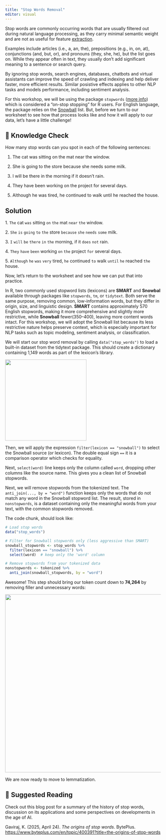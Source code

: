 ```yaml
---
title: "Stop Words Removal"
editor: visual
---
```


Stop words are commonly occurring words that are usually filtered out during natural language processing, as they carry minimal semantic weight and are not as useful for feature [extraction](https://www.byteplus.com/en/what-is/feature-extraction?utm_source=website_topic&utm_medium=website&utm_campaign=BytePlus+ModelArk&utm_content=Stop+Words&utm_term=The+origins+of+stop+words&product=BytePlus+ModelArk).

Examples include articles (i.e., a, an, the), prepositions (e.g., in, on, at), conjunctions (and, but, or), and pronouns (they, she, he), but the list goes on. While they appear often in text, they usually don't add significant meaning to a sentence or search query.

By ignoring stop words, search engines, databases, chatbots and virtual assistants can improve the speed of crawling and indexing and help deliver faster, more efficient results. Similar posistive effects applies to other NLP tasks and models performance, including sentiment analysis.

For this workshop, we will be using the package `stopwords` ([more info](https://cran.r-project.org/web/packages/stopwords/readme/README.html)) which is considered a "on-stop stopping" for R users. For English language, the package relies on the [Snowball](http://snowball.tartarus.org/algorithms/english/stop.txt) list. But, before we turn to our worksheet to see how that process looks like and how it will apply to our data, let's have a little challenge!

::: {.callout-note icon="false"}
# 🧠 Knowledge Check

How many stop words can you spot in each of the following sentences:

1.  The cat was sitting on the mat near the window.

2.  She is going to the store because she needs some milk.

3.  I will be there in the morning if it doesn’t rain.

4.  They have been working on the project for several days.

5.  Although he was tired, he continued to walk until he reached the house.

::: {.callout-note icon="false" collapse="true"}
## Solution

1\. `The` cat `was` sitting `on` `the` mat `near` `the` window.

2\. `She` `is` `going` `to` `the` store `because` `she` `needs` `some` milk.

3\. `I` `will` `be` `there` `in` `the` morning, if it `does` `not` rain.

4\. `They` `have` `been` working `on` `the` project `for` several days.

5\. `Although` `he` `was` `very` tired, `he` continued `to` walk `until` `he` reached `the` house.
:::
:::

Now, let’s return to the worksheet and see how we can put that into practice.

In R, two commonly used stopword lists (lexicons) are **SMART** and **Snowbal** available through packages like `stopwords`, `tm`, or `tidytext`. Both serve the same purpose, removing common, low-information words, but they differ in origin, size, and linguistic design. **SMART** contains approximately 570 English stopwords, making it more comprehensive and slightly more restrictive, while **Snowball** fewer(350–400), leaving more content words intact. For this workshop, we will adopt the Snowball list because its less restrictive nature helps preserve context, which is especially important for NLP tasks such as topic modeling, sentiment analysis, or classification.

We will start our stop word removal by calling `data("stop_words")` to load a built-in dataset from the tidytext package. This should create a dictionary containing 1,149 words as part of the lexicon's library.

![](images/output-stopwprdsdictionary.png){width="263"}

Then, we will apply the expression `filter(lexicon == "snowball")` to select the Snowball source (or lexicon). The double equal sign `==` it is a comparison operator which checks for equality.

Next, `select(word)` line keeps only the column called `word`, dropping other columns like the source name. This gives you a clean list of Snowball stopwords.

Next, we will remove stopwords from the tokenized text. The `anti_join(..., by = "word")` function keeps only the words that do not match any word in the Snowball stopword list. The result, stored in `nonstopwords`, is a dataset containing only the meaningful words from your text, with the common stopwords removed.

The code chunk, should look like:

``` r
# Load stop words
data("stop_words")

# Filter for Snowball stopwords only (less aggressive than SMART)
snowball_stopwords <- stop_words %>%
  filter(lexicon == "snowball") %>%
  select(word)  # keep only the 'word' column

# Remove stopwords from your tokenized data
nonstopwords <- tokenized %>%
  anti_join(snowball_stopwords, by = "word")
```

Awesome! This step should bring our token count down to **74,264** by removing filler and unnecessary words:

![](images/output-nonstopwords.png){width="577"}

We are now ready to move to lemmatization.

::: {.callout-note icon="false"}
# 📑 **Suggested Reading**

Check out this blog post for a summary of the history of stop words, discussion on its applications and some perspectives on developments in the age of AI.

Gaviraj, K. (2025, April 24). *The origins of stop words*. BytePlus. <https://www.byteplus.com/en/topic/400391?title=the-origins-of-stop-words>
:::

